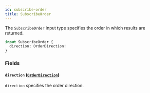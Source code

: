 ```yaml
---
id: subscribe-order
title: SubscribeOrder
---
```



The `SubscribeOrder` input type specifies the order in which results are returned.

```graphql
input SubscribeOrder {
  direction: OrderDirection!
}
```


### Fields

#### `direction` ([`OrderDirection`](/reference/enums/order-direction))

`direction` specifies the order direction.




